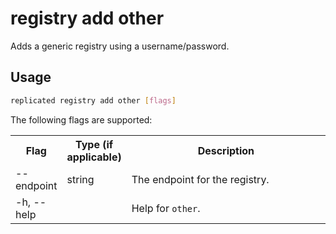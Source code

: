 
# registry add other

Adds a generic registry using a username/password.

## Usage

```bash
replicated registry add other [flags]
```

The following flags are supported:

<table>
  <tr>
    <th width="15%">Flag</th>
    <th width="15%">Type (if applicable)</th>
    <th width="70%">Description</th>
  </tr>
  <App/>
  <tr>
    <td>--endpoint</td>
    <td>string</td>
    <td>The endpoint for the registry.</td>
  </tr>
  <tr>
    <td>-h, --help</td>
    <td></td>
    <td>Help for <code>other</code>.</td>
  </tr>
  <Password/>
  <PasswordStdin/>
  <SkipValidation/>
  <Token/>
  <Username/>
</table>
